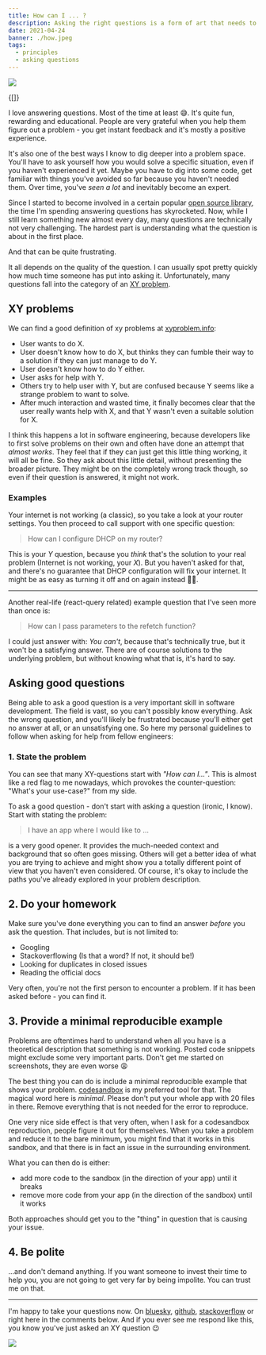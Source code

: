 ```yaml
---
title: How can I ... ?
description: Asking the right questions is a form of art that needs to be mastered.
date: 2021-04-24
banner: ./how.jpeg
tags:
  - principles
  - asking questions
---
```



<img src="./how.jpeg" />

<Attribution name="Emily Morter" url="https://unsplash.com/@emilymorter" />

<Translations>{[]}</Translations>

I love answering questions. Most of the time at least 😅. It's quite fun, rewarding and educational. People are very grateful when you help them figure out a problem - you get instant feedback and it's mostly a positive experience.

It's also one of the best ways I know to dig deeper into a problem space. You'll have to ask yourself how you would solve a specific situation, even if you haven't experienced it yet. Maybe you have to dig into some code, get familiar with things you've avoided so far because you haven't needed them. Over time, you've _seen a lot_ and inevitably become an expert.

Since I started to become involved in a certain popular [open source library](https://react-query.tanstack.com/), the time I'm spending answering questions has skyrocketed. Now, while I still learn something new almost every day, many questions are technically not very challenging. The hardest part is understanding what the question is about in the first place.

And that can be quite frustrating.

It all depends on the quality of the question. I can usually spot pretty quickly how much time someone has put into asking it. Unfortunately, many questions fall into the category of an [XY problem](https://en.wikipedia.org/wiki/XY_problem).

## XY problems

We can find a good definition of xy problems at [xyproblem.info](https://xyproblem.info/):

- User wants to do X.
- User doesn't know how to do X, but thinks they can fumble their way to a solution if they can just manage to do Y.
- User doesn't know how to do Y either.
- User asks for help with Y.
- Others try to help user with Y, but are confused because Y seems like a strange problem to want to solve.
- After much interaction and wasted time, it finally becomes clear that the user really wants help with X, and that Y wasn't even a suitable solution for X.

I think this happens a lot in software engineering, because developers like to first solve problems on their own and often have done an attempt that _almost works_. They feel that if they can just get this little thing working, it will all be fine. So they ask about this little detail, without presenting the broader picture. They might be on the completely wrong track though, so even if their question is answered, it might not work.

### Examples

Your internet is not working (a classic), so you take a look at your router settings. You then proceed to call support with one specific question:

> How can I configure DHCP on my router?

This is your _Y_ question, because you _think_ that's the solution to your real problem (Internet is not working, your _X_). But you haven't asked for that, and there's no guarantee that DHCP configuration will fix your internet. It might be as easy as turning it off and on again instead 🤷‍♂️.

---

Another real-life (react-query related) example question that I've seen more than once is:

> How can I pass parameters to the refetch function?

I could just answer with: _You can't_, because that's technically true, but it won't be a satisfying answer. There are of course solutions to the underlying problem, but without knowing what that is, it's hard to say.

## Asking good questions

Being able to ask a good question is a very important skill in software development. The field is vast, so you can't possibly know everything. Ask the wrong question, and you'll likely be frustrated because you'll either get no answer at all, or an unsatisfying one. So here my personal guidelines to follow when asking for help from fellow engineers:

### 1. State the problem

You can see that many XY-questions start with _"How can I..."_. This is almost like a red flag to me nowadays, which provokes the counter-question: "What's your use-case?" from my side.

To ask a good question - don't start with asking a question (ironic, I know). Start with stating the problem:

> I have an app where I would like to ...

is a very good opener. It provides the much-needed context and background that so often goes missing. Others will get a better idea of what you are trying to achieve and might show you a totally different point of view that you haven't even considered. Of course, it's okay to include the paths you've already explored in your problem description.

## 2. Do your homework

Make sure you've done everything you can to find an answer _before_ you ask the question. That includes, but is not limited to:

- Googling
- Stackoverflowing (Is that a word? If not, it should be!)
- Looking for duplicates in closed issues
- Reading the official docs

Very often, you're not the first person to encounter a problem. If it has been asked before - you can find it.

## 3. Provide a minimal reproducible example

Problems are oftentimes hard to understand when all you have is a theoretical description that something is not working. Posted code snippets might exclude some very important parts. Don't get me started on screenshots, they are even worse 😩

The best thing you can do is include a minimal reproducible example that shows your problem. [codesandbox](http://codesandbox.io/) is my preferred tool for that. The magical word here is _minimal_. Please don't put your whole app with 20 files in there. Remove everything that is not needed for the error to reproduce.

One very nice side effect is that very often, when I ask for a codesandbox reproduction, people figure it out for themselves. When you take a problem and reduce it to the bare minimum, you might find that it works in this sandbox, and that there is in fact an issue in the surrounding environment.

What you can then do is either:

- add more code to the sandbox (in the direction of your app) until it breaks
- remove more code from your app (in the direction of the sandbox) until it works

Both approaches should get you to the "thing" in question that is causing your issue.

## 4. Be polite

...and don't demand anything. If you want someone to invest their time to help you, you are not going to get very far by being impolite. You can trust me on that.

---

I'm happy to take your questions now. On [bluesky](https://bsky.app/profile/tkdodo.eu), [github](https://github.com/tkdodo), [stackoverflow](https://stackoverflow.com/users/8405310/tkdodo) or right here in the comments below. And if you ever see me respond like this, you know you've just asked an XY question 😉

<img src="./use-case.png" />

<Comments />
